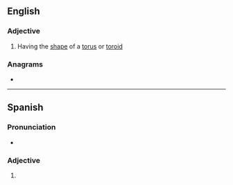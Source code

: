 ==English==

===Adjective===
{{en-adj}}

# Having the [[shape]] of a [[torus]] or [[toroid]]

===Anagrams===
* {{anagrams|en|a=adiloort|idolator|rotoidal}}

----

==Spanish==

===Pronunciation===
* {{es-IPA}}

===Adjective===
{{es-adj|pl=toroidales}}

# {{l|en|toroidal}}